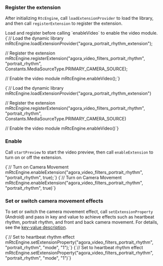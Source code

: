 <PlatformWrapper platform="android">


### Register the extension

After initializing `RtcEngine`, call `loadExtensionProvider` to load the <Vg k="RTEE_CM"/> library, and then call `registerExtension` to register the extension.

<Admonition type="caution" title="Note">
Load and register <Vg k="RTEE_CM"/> before calling `enableVideo` to enable the video module.
</Admonition>

<Tabs groupId="language">
<TabItem value="java" label="Java">
<CodeBlock language="java" showLineNumbers>
{`// Load the dynamic library
mRtcEngine.loadExtensionProvider("agora_portrait_rhythm_extension");

// Register the extension
mRtcEngine.registerExtension("agora_video_filters_portrait_rhythm", "portrait_rhythm", Constants.MediaSourceType.PRIMARY_CAMERA_SOURCE);

// Enable the video module
mRtcEngine.enableVideo();`}
</CodeBlock>
</TabItem>

<TabItem value="kotlin" label="Kotlin" default>
<CodeBlock language="kotlin" showLineNumbers>
{`// Load the dynamic library
mRtcEngine.loadExtensionProvider("agora_portrait_rhythm_extension")

// Register the extension
mRtcEngine.registerExtension("agora_video_filters_portrait_rhythm", "portrait_rhythm", Constants.MediaSourceType.PRIMARY_CAMERA_SOURCE)

// Enable the video module
mRtcEngine.enableVideo()`}
</CodeBlock>
</TabItem>
</Tabs>

### Enable <Vg k="RTEE_CM"/>

Call `startPreview` to start the video preview, then call `enableExtension` to turn on or off the <Vg k="RTEE_CM"/> extension.

<Tabs groupId="language">
<TabItem value="java" label="Java">
<CodeBlock language="java" showLineNumbers>
{`// Turn on Camera Movement
mRtcEngine.enableExtension("agora_video_filters_portrait_rhythm", "portrait_rhythm", true);`}
</CodeBlock>
</TabItem>

<TabItem value="kotlin" label="Kotlin" default>
<CodeBlock language="kotlin" showLineNumbers>
{`// Turn on Camera Movement
mRtcEngine.enableExtension("agora_video_filters_portrait_rhythm", "portrait_rhythm", true)`}
</CodeBlock>
</TabItem>
</Tabs>

### Set or switch camera movement effects

To set or switch the camera movement effect, call `setExtensionProperty` (Android) and pass in key and value to achieve effects such as heartbeat rhythm, portrait rhythm, and front and back camera movement. For details, see the [key-value description](#key-value-description).

<Tabs groupId="language">
<TabItem value="java" label="Java">
<CodeBlock language="java" showLineNumbers>
{`// Set to heartbeat rhythm effect
mRtcEngine.setExtensionProperty("agora_video_filters_portrait_rhythm", "portrait_rhythm", "mode", "1");`}
</CodeBlock>
</TabItem>

<TabItem value="kotlin" label="Kotlin" default>
<CodeBlock language="kotlin" showLineNumbers>
{`// Set to heartbeat rhythm effect
mRtcEngine.setExtensionProperty("agora_video_filters_portrait_rhythm", "portrait_rhythm", "mode", "1")`}
</CodeBlock>
</TabItem>
</Tabs>
</PlatformWrapper>